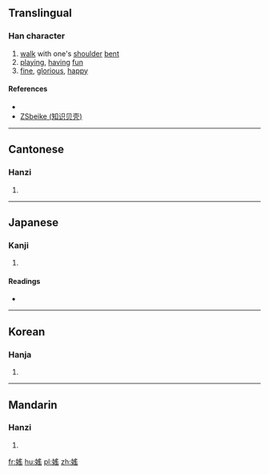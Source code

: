 ==Translingual==

===Han character===
{{Han char|rn=38|rad=女|as=10|sn=13|four=47472|canj=VBOU|ids=⿰女䍃}}

# [[walk]] with one's [[shoulder]] [[bent]]
# [[playing]], [[having]] [[fun]]
# [[fine]], [[glorious]], [[happy]]

====References====
* {{Han ref|kx=0267.390|dkj=06568|dj=0535.230|hdz=21072.160|uh=5AB1|ud=23217|bh=DCF8|bd=56568}}
* [http://www.zsbeike.com/fy/32812217.html ZSbeike (知识贝壳)]

----

==Cantonese==

===Hanzi===
{{yue-hanzi|jyut=[[jiu4]]|y=yiu4}}

# {{defn|lang=yue|sort=女10}}

----

==Japanese==

===Kanji===
{{ja-kanji|grade=|rs=女10}}

# {{defn|lang=ja|sort=女10}}

====Readings====
* {{ja-readings|on=[[えう]] (eu)|kun=[[みめよい]] (mimeyoi), [[たはむれる]] (tahamureru)}}

----

==Korean==

===Hanja===
{{ko-hanja|hangeul=요|rv=yo|mr=yo}}

# {{defn|lang=ko|sort=女10}}

----

==Mandarin==

===Hanzi===
{{cmn-hanzi|pin=[[yáo]] ([[yao2]])|wg=yao<sup>2</sup>}}

# {{defn|lang=cmn|sort=女10}}

[[fr:媱]]
[[hu:媱]]
[[pl:媱]]
[[zh:媱]]